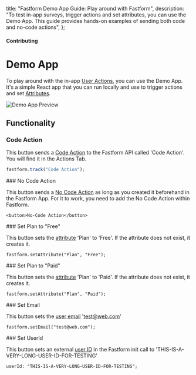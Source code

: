 

  title: "Fastform Demo App Guide: Play around with Fastform",
  description:
    "To test in-app surveys, trigger actions and set attributes, you can use the Demo App. This guide provides hands-on examples of sending both code and no-code actions",
};

#### Contributing

# Demo App

To play around with the in-app [User Actions](/docs/actions/why), you can use the Demo App. It's a simple React app that you can run locally and use to trigger actions and set [Attributes](/docs/attributes/why).

<Image src={DemoApp} alt="Demo App Preview" quality="100" className="max-w-full rounded-lg sm:max-w-3xl" />

## Functionality

### Code Action

This button sends a <a href="/docs/actions/code">Code Action</a> to the Fastform API called 'Code Action'. You will find it in the Actions Tab.

<Col>
<CodeGroup title="Track Code action">

```javascript
fastform.track("Code Action");
```

</CodeGroup>
</Col>
### No Code Action

This button sends a <a href="/docs/actions/no-code">No Code Action</a> as long as you created it beforehand in the Fastform App. For it to work, you need to add the No Code Action within Fastform.

<Col>
<CodeGroup title="Track No-Code action">

```tsx
<button>No-Code Action</button>
```

</CodeGroup>
</Col>
### Set Plan to "Free"

This button sets the <a href="/docs/attributes/custom-attributes">attribute</a> 'Plan' to 'Free'. If the attribute does not exist, it creates it.

<Col>
<CodeGroup title="Set Plan to Free">

```tsx
fastform.setAttribute("Plan", "Free");
```

</CodeGroup>
</Col>
### Set Plan to "Paid"

This button sets the <a href="/docs/attributes/custom-attributes">attribute</a> 'Plan' to 'Paid'. If the attribute does not exist, it creates it.

<Col>
<CodeGroup title="Set Plan to Paid">

```tsx
fastform.setAttribute("Plan", "Paid");
```

</CodeGroup>
</Col>
### Set Email

This button sets the <a href="/docs/attributes/identify-users">user email</a> 'test@web.com'

<Col>
<CodeGroup title="Set Email">

```tsx
fastform.setEmail("test@web.com");
```

</CodeGroup>
</Col>
### Set UserId

This button sets an external <a href="/docs/attributes/identify-users">user ID</a> in the Fastform init call to 'THIS-IS-A-VERY-LONG-USER-ID-FOR-TESTING'

<Col>
<CodeGroup title="Set User ID">

```tsx
userId: "THIS-IS-A-VERY-LONG-USER-ID-FOR-TESTING";
```

</CodeGroup>
</Col>
